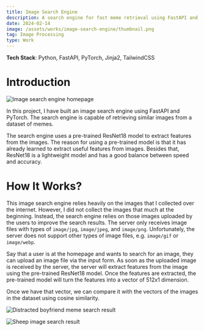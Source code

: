 ```yaml
---
title: Image Search Engine
description: A search engine for fast meme retrieval using FastAPI and PyTorch
date: 2024-02-14
image: /assets/works/image-search-engine/thumbnail.png
tag: Image Processing 
type: Work
---
```


**Tech Stack**: Python, FastAPI, PyTorch, Jinja2, TailwindCSS

# Introduction

![Image search engine homepage](/assets/works/image-search-engine/thumbnail.png "Image search engine homepage")

In this project, I have built an image search engine using FastAPI and PyTorch.
The search engine is capable of retrieving similar images from a dataset of memes.

The search engine uses a pre-trained ResNet18 model to extract features from the images.
The reason for using a pre-trained model is that it has already learned to extract useful features from images.
Besides that, ResNet18 is a lightweight model and has a good balance between speed and accuracy.

# How It Works?

This image search engine relies heavily on the images that I collected over the internet.
However, I did not collect the images that much at the beginning.
Instead, the search engine relies on those images uploaded by the users to improve the search results.
The server only receives image files with types of `image/jpg`, `image/jpeg`, and `image/png`.
Unfortunately, the server does not support other types of image files, e.g. `image/gif` or `image/webp`.

Say that a user is at the homepage and wants to search for an image, they can upload an image file via the input form.
As soon as the uploaded image is received by the server, the server will extract features from the image using the pre-trained ResNet18 model.
Once the features are extracted, the pre-trained model will turn the features into a vector of $512x1$ dimension.

Once we have that vector, we can compare it with the vectors of the images in the dataset using cosine similarity.

![Distracted boyfriend meme search result](/assets/works/image-search-engine/distracted-boyfriend.png "Distracted boyfriend meme search result")

![Sheep image search result](/assets/works/image-search-engine/sheep.png "Sheep image search result")